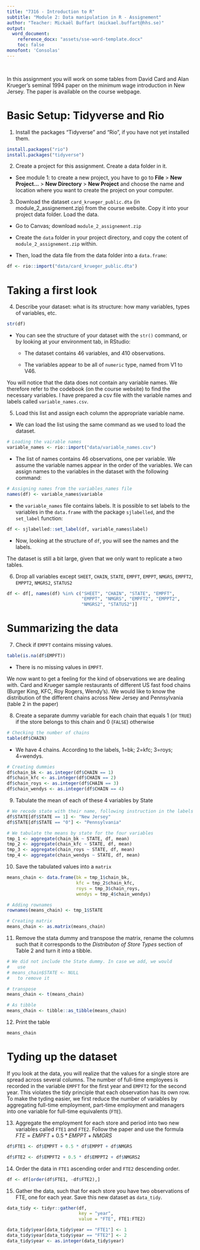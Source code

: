 ```yaml
---
title: "7316 - Introduction to R"
subtitle: "Module 2: Data manipulation in R - Assignement"
author: "Teacher: Mickaël Buffart (mickael.buffart@hhs.se)"
output:
  word_document:
    reference_docx: "assets/sse-word-template.docx"
    toc: false
monofont: 'Consolas'
---
```


<br>
 
In this assignment you will work on some tables from David Card and Alan Krueger's seminal 1994 paper on the minimum wage introduction in New Jersey. The paper is available on the course webpage. 

# Basic Setup: Tidyverse and Rio

1. Install the packages "Tidyverse" and "Rio", if you have not yet installed them.

```r
install.packages("rio")
install.packages("tidyverse")

```

2. Create a project for this assignment. Create a data folder in it.

* See module 1: to create a new project, you have to go to **File** > **New Project...** > **New Directory** > **New Project** and choose the name and location where you want to create the project on your computer.


3. Download the dataset `card_krueger_public.dta` (in module_2_assignement.zip) from the course website. Copy it into your project data folder. Load the data.

* Go to Canvas; download `module_2_assignement.zip`

* Create the `data` folder in your project directory, and copy the cotent of `module_2_assignement.zip` within.

* Then, load the data file from the data folder into a `data.frame`:

```r
df <- rio::import("data/card_krueger_public.dta")
```

# Taking a first look

4. Describe your dataset: what is its structure: how many variables, types of variables, etc.

```r
str(df)
```

* You can see the structure of your dataset with the `str()` command, or by looking at your environment tab, in RStudio:

  + The dataset contains 46 variables, and 410 observations.

  + The variables appear to be all of `numeric` type, named from V1 to V46.


You will notice that the data does not contain any variable names. We therefore refer to the codebook (on the course website) to find the necessary variables. I have prepared a csv file with the variable names and labels called `variable_names.csv`. 

5. Load this list and assign each column the appropriate variable name.

* We can load the list using the same command as we used to load the dataset.

```r
# Loading the vairable names
variable_names <- rio::import("data/variable_names.csv")
```

* The list of names contains 46 observations, one per variable. We assume the variable names appear in the order of the variables. We can assign names to the variables in the dataset with the following command:

```r
# Assigning names from the variables_names file
names(df) <- variable_names$variable
```

* the `variable_names` file contains labels. It is possible to set labels to the variables in the `data.frame` with the package `sjlabelled`, and the `set_label` function:

```r
df <- sjlabelled::set_label(df, variable_names$label)
```

* Now, looking at the structure of `df`, you will see the names and the labels.

The dataset is still a bit large, given that we only want to replicate a two tables.

6. Drop all variables except `SHEET`, `CHAIN`, `STATE`, `EMPFT`, `EMPPT`, `NMGRS`, `EMPFT2`, `EMPPT2`, `NMGRS2`, `STATUS2`

```r
df <- df[, names(df) %in% c("SHEET", "CHAIN", "STATE", "EMPFT",
                            "EMPPT", "NMGRS", "EMPFT2", "EMPPT2",
                            "NMGRS2", "STATUS2")]
```


# Summarizing the data

7. Check if `EMPFT` contains missing values.

```r
table(is.na(df$EMPFT))
```

* There is no missing values in `EMPFT`.


We now want to get a feeling for the kind of observations we are dealing with. Card and Krueger sample restaurants of different US fast food chains (Burger King, KFC, Roy Rogers, Wendy's). We would like to know the distribution of the different chains across New Jersey and Pennsylvania (table 2 in the paper)

8. Create a separate dummy variable for each chain that equals 1 (or `TRUE`) if the store belongs to this chain and 0 (`FALSE`) otherwise

```r
# Checking the number of chains
table(df$CHAIN)
```

* We have 4 chains. According to the labels, 1=bk; 2=kfc; 3=roys; 4=wendys.

```r
# Creating dummies
df$chain_bk <- as.integer(df$CHAIN == 1)
df$chain_kfc <- as.integer(df$CHAIN == 2)
df$chain_roys <- as.integer(df$CHAIN == 3)
df$chain_wendys <- as.integer(df$CHAIN == 4)
```

9. Tabulate the mean of each of these 4 variables by State

```r
# We recode state with their name, following instruction in the labels
df$STATE[df$STATE == 1] <- "New Jersey"
df$STATE[df$STATE == "0"] <- "Pennsylvania"

# We tabulate the means by state for the four variables
tmp_1 <- aggregate(chain_bk ~ STATE, df, mean)
tmp_2 <- aggregate(chain_kfc ~ STATE, df, mean)
tmp_3 <- aggregate(chain_roys ~ STATE, df, mean)
tmp_4 <- aggregate(chain_wendys ~ STATE, df, mean)
```

10. Save the tabulated values into a `matrix`

```r
means_chain <- data.frame(bk = tmp_1$chain_bk,
                          kfc = tmp_2$chain_kfc,
                          roys = tmp_3$chain_roys,
                          wendys = tmp_4$chain_wendys)

# Adding rownames
rownames(means_chain) <- tmp_1$STATE

# Creating matrix
means_chain <- as.matrix(means_chain)
```

11. Remove the stata dummy and transpose the matrix, rename the columns such that it corresponds to the *Distributon of Store Types* section of Table 2 and turn it into a tibble.

```r
# We did not include the State dummy. In case we add, we would
#   use
# means_chain$STATE <- NULL
#   to remove it

# transpose
means_chain <- t(means_chain)

# As tibble
means_chain <- tibble::as_tibble(means_chain)
```


12. Print the table

```r
means_chain
```

# Tyding up the dataset

If you look at the data, you will realize that the values for a single store are spread across several columns. The number of full-time employees is recorded in the variable `EMPFT` for the first year and `EMPFT2` for the second year. This violates the tidy principle that each observation has its own row. To make the tyding easier, we first reduce the number of variables by aggregating full-time employment, part-time employment and managers into one variable for full-time equivalents (`FTE`).

13. Aggregate the employment for each store and period into two new variables called `FTE1` and `FTE2`. Follow the paper and use the formula $FTE = EMPFT + 0.5 * EMPPT + NMGRS$

```r
df$FTE1 <- df$EMPFT + 0.5 * df$EMPPT + df$NMGRS

df$FTE2 <- df$EMPFT2 + 0.5 * df$EMPPT2 + df$NMGRS2

```

14. Order the data in `FTE1` ascending order and `FTE2` descending order.

```r
df <- df[order(df$FTE1, -df$FTE2),]

```

15. Gather the data, such that for each store you have two observations of FTE, one for each year. Save this new dataset as `data_tidy`. 


```r
data_tidy <- tidyr::gather(df,
                           key = "year",
                           value = "FTE", FTE1:FTE2)

data_tidy$year[data_tidy$year == "FTE1"] <- 1
data_tidy$year[data_tidy$year == "FTE2"] <- 2
data_tidy$year <- as.integer(data_tidy$year)

```



